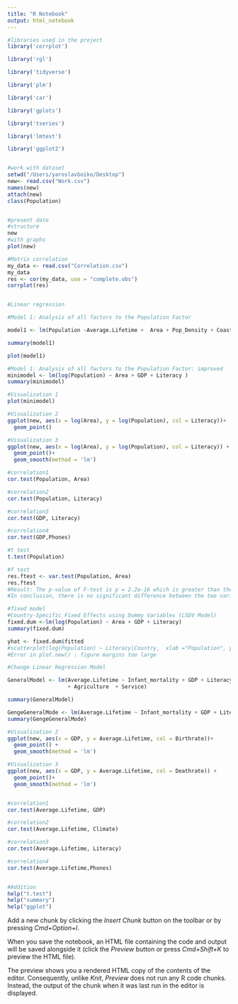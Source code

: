 ```yaml
---
title: "R Notebook"
output: html_notebook
---
```



```r
#libraries used in the project
library('corrplot')

library('rgl')

library('tidyverse') 

library('plm')      

library('car')       

library('gplots')    

library('tseries')   

library('lmtest') 

library('ggplot2')


#work with dataset
setwd("/Users/yaroslavboiko/Desktop")
new<- read.csv("Work.csv")
names(new)
attach(new)
class(Population)


#present date
#structure
new
#with graphs
plot(new)

#Matrix correlation
my_data <- read.csv("Correlation.csv")
my_data
res <- cor(my_data, use = "complete.obs")
corrplot(res)


#Linear regression

#Model 1: Analysis of all factors to the Population Factor

model1 <- lm(Population ~Average.Lifetime +  Area + Pop_Density + Coastline + Net_migration + Infant_mortality + GDP + Literacy + Phones + Arable + Crops + Other + Climate + Birthrate + Deathrate + Agriculture + Industry + Service)

summary(model1)

plot(model1)

#Model 1: Analysis of all factors to the Population Factor: improved
minimodel <- lm(log(Population) ~ Area + GDP + Literacy )
summary(minimodel) 

#Visualization 1 
plot(minimodel) 

#Visualization 2
ggplot(new, aes(x = log(Area), y = log(Population), col = Literacy))+ 
  geom_point() 

#Visualization 3
ggplot(new, aes(x = log(Area), y = log(Population), col = Literacy)) + 
  geom_point()+
  geom_smooth(method = 'lm')

#correlation1
cor.test(Population, Area)

#correlation2
cor.test(Population, Literacy)

#correlation3
cor.test(GDP, Literacy)

#correlation4
cor.test(GDP,Phones)

#t test
t.test(Population)

#f test 
res.ftest <- var.test(Population, Area)
res.ftest
#Result: The p-value of F-test is p = 2.2e-16 which is greater than the significance level 0.05. 
#In conclusion, there is no significant difference between the two variances.

#fixed model
#Country-Specific Fixed Effects using Dummy Variables (LSDV Model)
fixed.dum <-lm(log(Population) ~ Area + GDP + Literacy)
summary(fixed.dum)

yhat <- fixed.dum$fitted
#scatterplot(log(Population) ~ Literacy|Country,  xlab ="Population", ylab ="Country", boxplots = FALSE,smooth = FALSE)
#Error in plot.new() : figure margins too large

#Change Linear Regression Model

GeneralModel <- lm(Average.Lifetime ~ Infant_mortality + GDP + Literacy + Phones + Climate + Birthrate + Deathrate 
                   + Agriculture  + Service)

summary(GeneralModel)

GengeGeneralMode <- lm(Average.Lifetime ~ Infant_mortality + GDP + Literacy + Phones + Climate  + Agriculture  + Service)
summary(GengeGeneralMode)

#Visualization 2
ggplot(new, aes(x = GDP, y = Average.Lifetime, col = Birthrate))+ 
  geom_point() +
  geom_smooth(method = 'lm')

#Visualization 3
ggplot(new, aes(x = GDP, y = Average.Lifetime, col = Deathrate)) + 
  geom_point()+
  geom_smooth(method = 'lm')


#correlation1
cor.test(Average.Lifetime, GDP)

#correlation2
cor.test(Average.Lifetime, Climate)

#correlation3
cor.test(Average.Lifetime, Literacy)

#correlation4
cor.test(Average.Lifetime,Phones)


#Addition
help("t.test")
help("summary")
help("ggplot")
```

Add a new chunk by clicking the *Insert Chunk* button on the toolbar or by pressing *Cmd+Option+I*.

When you save the notebook, an HTML file containing the code and output will be saved alongside it (click the *Preview* button or press *Cmd+Shift+K* to preview the HTML file). 

The preview shows you a rendered HTML copy of the contents of the editor. Consequently, unlike *Knit*, *Preview* does not run any R code chunks. Instead, the output of the chunk when it was last run in the editor is displayed.

